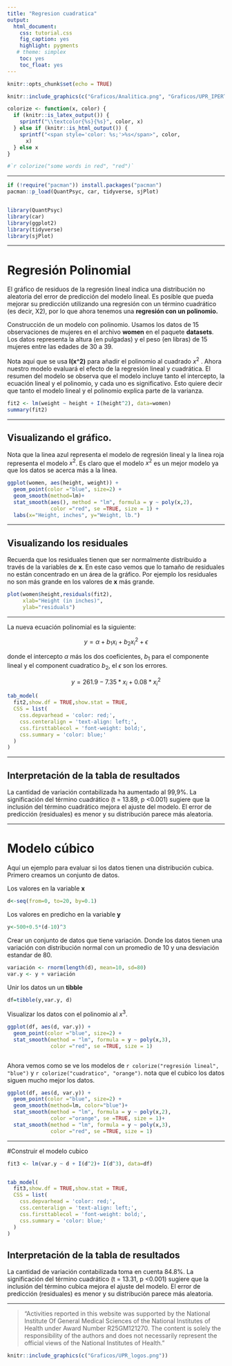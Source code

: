 ```yaml
---
title: "Regresion cuadratica"
output:
  html_document:
    css: tutorial.css
    fig_caption: yes
    highlight: pygments
   # theme: simplex
    toc: yes
    toc_float: yes
---
```


```{=html}
<style>
.list-group-item.active, .list-group-item.active:focus, .list-group-item.active:hover {
    background-color: #437d66;
}
</style>
```
```r
knitr::opts_chunk$set(echo = TRUE)
```

```r
knitr::include_graphics(c("Graficos/Analitica.png", "Graficos/UPR_IPERT_logo.png"))
```

```r
colorize <- function(x, color) {
  if (knitr::is_latex_output()) {
    sprintf("\\textcolor{%s}{%s}", color, x)
  } else if (knitr::is_html_output()) {
    sprintf("<span style='color: %s;'>%s</span>", color, 
      x)
  } else x
}

#`r colorize("some words in red", "red")`
```

------------------------------------------------------------------------

```r

if (!require("pacman")) install.packages("pacman")
pacman::p_load(QuantPsyc, car, tidyverse, sjPlot)


library(QuantPsyc)
library(car)
library(ggplot2)
library(tidyverse)
library(sjPlot)
```

------------------------------------------------------------------------

# Regresión Polinomial

El gráfico de residuos de la regresión lineal indica una distribución no aleatoria del error de predicción del modelo lineal. Es posible que pueda mejorar su predicción utilizando una regresión con un término cuadrático (es decir, X2), por lo que ahora tenemos una **regresión con un polinomio.**

Construcción de un modelo con polinomio. Usamos los datos de 15 observaciones de mujeres en el archivo **women** en el paquete **datasets**. Los datos representa la altura (en pulgadas) y el peso (en libras) de 15 mujeres entre las edades de 30 a 39.

Nota aquí que se usa **I(x\^2)** para añadir el polinomio al cuadrado $x^2$ . Ahora nuestro modelo evaluará el efecto de la regresión lineal y cuadrática. El resumen del modelo se observa que el modelo incluye tanto el intercepto, la ecuación lineal y el polinomio, y cada uno es significativo. Esto quiere decir que tanto el modelo lineal y el polinomio explica parte de la varianza.

```r
fit2 <- lm(weight ~ height + I(height^2), data=women)
summary(fit2)
```

------------------------------------------------------------------------

## Visualizando el gráfico.

Nota que la linea azul representa el modelo de regresión lineal y la linea roja representa el modelo $x^2$. Es claro que el modelo $x^2$ es un mejor modelo ya que los datos se acerca más a la linea.

```r
ggplot(women, aes(height, weight)) +
  geom_point(color ="blue", size=2) +
  geom_smooth(method=lm)+
  stat_smooth(aes(), method = "lm", formula = y ~ poly(x,2), 
              color ="red", se =TRUE, size = 1) +
  labs(x="Height, inches", y="Weight, lb.")

```

------------------------------------------------------------------------

## Visualizando los residuales

Recuerda que los residuales tienen que ser normalmente distribuido a través de la variables de **x**. En este caso vemos que lo tamaño de residuales no están concentrado en un área de la gráfico. Por ejemplo los residuales no son más grande en los valores de **x** más grande.

```r

plot(women$height,residuals(fit2),
     xlab="Height (in inches)",
     ylab="residuals")
```

------------------------------------------------------------------------

La nueva ecuación polinomial es la siguiente:

$$y=\alpha+b_1x_i+b_2x_i^2+\epsilon$$

donde el intercepto $\alpha$ más los dos coeficientes, $b_1$ para el componente lineal y el component cuadratico $b_2$, el $\epsilon$ son los errores.

$$y=261.9-7.35*x_i+0.08*x_i^2$$

```r


tab_model(
  fit2,show.df = TRUE,show.stat = TRUE,
  CSS = list(
    css.depvarhead = 'color: red;',
    css.centeralign = 'text-align: left;', 
    css.firsttablecol = 'font-weight: bold;', 
    css.summary = 'color: blue;'
  )
)
```

------------------------------------------------------------------------

## Interpretación de la tabla de resultados

La cantidad de variación contabilizada ha aumentado al 99,9%. La significación del término cuadrático (t = 13.89, p \<0.001) sugiere que la inclusión del término cuadrático mejora el ajuste del modelo. El error de predicción (residuales) es menor y su distribución parece más aleatoria.

------------------------------------------------------------------------

# Modelo cúbico

Aquí un ejemplo para evaluar si los datos tienen una distribución cubica. Primero creamos un conjunto de datos.

Los valores en la variable **x**

```r
d<-seq(from=0, to=20, by=0.1)

```

Los valores en predicho en la variable **y**

```r
y<-500+0.5*(d-10)^3
```

Crear un conjunto de datos que tiene variación. Donde los datos tienen una variación con distribución normal con un promedio de 10 y una desviación estandar de 80.

```r
variación <- rnorm(length(d), mean=10, sd=80)
var.y <- y + variación
```

Unir los datos un un **tibble**

```r
df=tibble(y,var.y, d)
```

Visualizar los datos con el polinomio al $x^3$.

```r
ggplot(df, aes(d, var.y)) +
  geom_point(color ="blue", size=2) +
  stat_smooth(method = "lm", formula = y ~ poly(x,3), 
              color ="red", se =TRUE, size = 1)



```

Ahora vemos como se ve los modelos de `r colorize("regresión lineal", "blue")` y `r colorize("cuadratico", "orange")`. nota que el cubico los datos siguen mucho mejor los datos.

```r
ggplot(df, aes(d, var.y)) +
  geom_point(color ="blue", size=2) +
  geom_smooth(method=lm, color="blue")+
  stat_smooth(method = "lm", formula = y ~ poly(x,2), 
              color ="orange", se =TRUE, size = 1)+
  stat_smooth(method = "lm", formula = y ~ poly(x,3), 
              color ="red", se =TRUE, size = 1)

```

------------------------------------------------------------------------

\#Construir el modelo cubico

```r
fit3 <- lm(var.y ~ d + I(d^2)+ I(d^3), data=df)


tab_model(
  fit3,show.df = TRUE,show.stat = TRUE,
  CSS = list(
    css.depvarhead = 'color: red;',
    css.centeralign = 'text-align: left;', 
    css.firsttablecol = 'font-weight: bold;', 
    css.summary = 'color: blue;'
  )
)
```

## Interpretación de la tabla de resultados

La cantidad de variación contabilizada toma en cuenta 84.8%. La significación del término cuadrático (t = 13.31, p \<0.001) sugiere que la inclusión del término cubica mejora el ajuste del modelo. El error de predicción (residuales) es menor y su distribución parece más aleatoria.

------------------------------------------------------------------------

> "Activities reported in this website was supported by the National Institute Of General Medical Sciences of the National Institutes of Health under Award Number R25GM121270. The content is solely the responsibility of the authors and does not necessarily represent the official views of the National Institutes of Health."

```r
knitr::include_graphics(c("Graficos/UPR_logos.png"))
```
